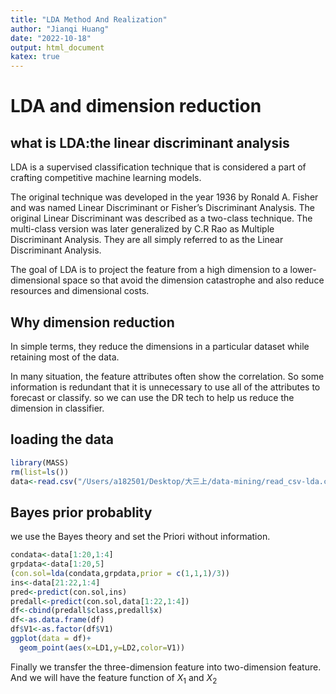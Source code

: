 ```yaml
---
title: "LDA Method And Realization"
author: "Jianqi Huang"
date: "2022-10-18"
output: html_document
katex: true
---
```


# LDA and dimension reduction
## what is LDA:the linear discriminant analysis

LDA is a supervised classification technique that is considered a part of crafting competitive machine learning models. 

The original technique was developed in the year 1936 by Ronald A. Fisher and was named Linear Discriminant or Fisher's Discriminant Analysis. The original Linear Discriminant was described as a two-class technique. 
The multi-class version was later generalized by C.R Rao as Multiple Discriminant Analysis. They are all simply referred to as the Linear Discriminant Analysis.


The goal of LDA is to project the feature from a high dimension to a lower-dimensional space so that avoid the dimension catastrophe and also reduce resources and dimensional costs.

## Why dimension reduction

In simple terms, they reduce the dimensions in a particular dataset while retaining most of the data.

In many situation, the feature attributes often show the correlation. So some information is redundant that it is unnecessary to use all of the attributes to forecast or classify. so we can use the DR tech to help us reduce the dimension in classifier.

## loading the data

```r
library(MASS)
rm(list=ls())
data<-read.csv("/Users/a182501/Desktop/大三上/data-mining/read_csv-lda.csv",header=FALSE,as.is = TRUE,encoding = "UTF-8")
```


## Bayes prior probablity
we use the Bayes theory and set the Priori without information.
```r
condata<-data[1:20,1:4]
grpdata<-data[1:20,5]
(con.sol=lda(condata,grpdata,prior = c(1,1,1)/3))
ins<-data[21:22,1:4]
pred<-predict(con.sol,ins)
predall<-predict(con.sol,data[1:22,1:4])
df<-cbind(predall$class,predall$x)
df<-as.data.frame(df)
df$V1<-as.factor(df$V1)
ggplot(data = df)+
  geom_point(aes(x=LD1,y=LD2,color=V1))
```

Finally we transfer the three-dimension feature into two-dimension feature. And we will have the feature function of $X_1$ and $X_2$


